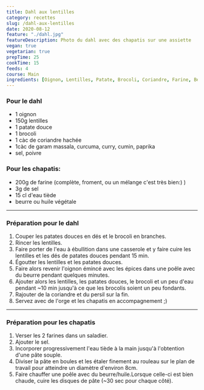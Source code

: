 ```yaml
---
title: Dahl aux lentilles
category: recettes
slug: /dahl-aux-lentilles
date: 2020-08-12
feature: "./dahl.jpg"
featureDescription: Photo du dahl avec des chapatis sur une assiette
vegan: true
vegetarian: true
prepTime: 25
cookTime: 15
feeds: 4
course: Main
ingredients: [Oignon, Lentilles, Patate, Brocoli, Coriandre, Farine, Beurre, Huile Végétale]
---
```


<Ingredients>

### Pour le dahl

- 1 <Link to="/ingredients/oignon">oignon</Link>
- 150g <Link to="/ingredients/lentilles">lentilles</Link>
- 1 <Link to="/ingredients/patate">patate</Link> douce
- 1 <Link to="/ingredients/brocoli">brocoli</Link>
- 1 càc de <Link to="/ingredients/coriandre">coriandre</Link> hachée
- 1càc de garam massala, curcuma, curry, cumin, paprika
- sel, poivre

### Pour les chapatis:

- 200g de <Link to="/ingredients/farine">farine</Link> (complète, froment, ou un mélange c'est très bien:) )
- 3g de sel
- 15 cl d'eau tiède
- <Link to="/ingredients/beurre">beurre</Link> ou <Link to="/ingredients/huile-vegetale">huile végétale</Link>

</Ingredients>

---

### Préparation pour le dahl

1. Couper les patates douces en dés et le brocoli en branches.
2. Rincer les lentilles.
3. Faire porter de l'eau à ébullition dans une casserole et y faire cuire les
lentilles et les dés de patates douces pendant 15 min.
4. Égoutter les lentilles et les patates douces.
5. Faire alors revenir l'oignon émincé avec les épices dans une poêle avec du beurre pendant quelques minutes.
6. Ajouter alors les lentilles, les patates douces, le brocoli et un peu d'eau
pendant ~10 min jusqu'à ce que les brocolis soient un peu fondants.
7. Rajouter de la coriandre et du persil sur la fin.
8. Servez avec de l'orge et les chapatis en accompagnement ;)

---

### Préparation pour les chapatis

1. Verser les 2 farines dans un saladier.
2. Ajouter le sel.
3. Incorporer progressivement l'eau tiède à la main jusqu'à l'obtention d'une pâte souple.
4. Diviser la pâte en boules et les étaler finement au rouleau sur le plan de travail pour atteindre un diamètre d'environ 8cm.
5. Faire chauffer une poêle avec du beurre/huile.Lorsque celle-ci est bien
chaude, cuire les disques de pâte (~30 sec pour chaque côté).
